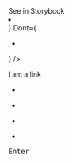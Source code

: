 <!--
  This is a template to create a page for components.
  It should not be linked to on the site in any way or form.
-->


<PageSection isHeader title="" description="">
  <PharosLink href="#" target="_blank">
    See in Storybook
  </PharosLink>
</PageSection>

<PageSection title="Usage">

</PageSection>

<PageSection title="Best Practices">
  <BestPractices
    Do={
      <ul>
        <li></li>
      </ul>
    }
    Dont={
      <ul>
        <li></li>
      </ul>
    }
  />
</PageSection>

<PageSection title="Content Guidelines">
  <PageSection subSectionLevel={1} title=""></PageSection>
</PageSection>

<PageSection title="Variants">
  <PageSection subSectionLevel={1} title="">
    <p></p>
  </PageSection>
</PageSection>

<PageSection title="State">
  <PageSection subSectionLevel={1} title="">
    <p></p>
    <Canvas>
      <PharosLink href="#">I am a link</PharosLink>
    </Canvas>
  </PageSection>
</PageSection>

<PageSection title="Accessibility">
  <PageSection subSectionLevel={1} title="Relevant WCAG Guidelines">
    <ul>
      <li></li>
    </ul>
  </PageSection>
  <PageSection subSectionLevel={1} title="Importance">
    <p></p>
  </PageSection>
  <PageSection subSectionLevel={1} title="Visual Expectations">
    <p></p>
    <ul>
      <li></li>
    </ul>
  </PageSection>
  <PageSection subSectionLevel={1} title="Code Expectations">
    <ul>
      <li></li>
    </ul>
  </PageSection>
  <PageSection subSectionLevel={1} title="Expected actions">
    <PageSection subSectionLevel={2} title="Screen reader">
      <p></p>
      <ul>
        <li></li>
      </ul>
    </PageSection>
    <PageSection subSectionLevel={2} title="Keyboard">
      <kbd>Enter</kbd>
    </PageSection>
  </PageSection>
</PageSection>
